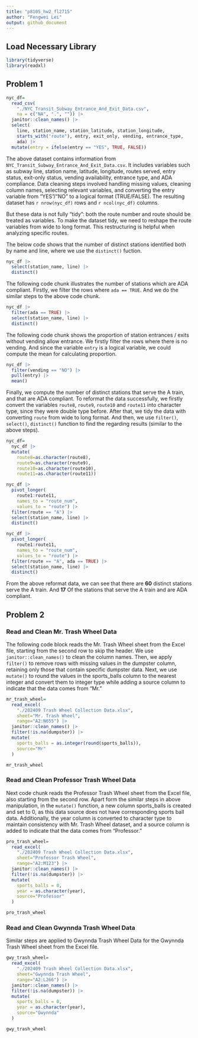 ```yaml
---
title: "p8105_hw2_fl2715"
author: "Fengwei Lei"
output: github_document
---
```


## Load Necessary Library
```r
library(tidyverse)
library(readxl)
```

## Problem 1

```r
nyc_df=
  read_csv(
    "./NYC_Transit_Subway_Entrance_And_Exit_Data.csv",
    na = c("NA", ".", "")) |> 
  janitor::clean_names() |> 
  select(
    line, station_name, station_latitude, station_longitude, 
    starts_with("route"), entry, exit_only, vending, entrance_type, 
    ada) |> 
  mutate(entry = ifelse(entry == "YES", TRUE, FALSE))
```

The above dataset contains information from `NYC_Transit_Subway_Entrance_And_Exit_Data.csv`. It includes variables such as subway line, station name, latitude, longitude, routes served, entry status, exit-only status, vending availability, entrance type, and ADA compliance. Data cleaning steps involved handling missing values, cleaning column names, selecting relevant variables, and converting the entry variable from “YES”/“NO” to a logical format (TRUE/FALSE). The resulting dataset has `r nrow(nyc_df)` rows and `r ncol(nyc_df)` columns.

But these data is not fully “tidy”: both the route number and route should be treated as variables. To make the dataset tidy, we need to reshape the route variables from wide to long format. This restructuring is helpful when analyzing specific routes.

The below code shows that the number of distinct stations identified both by name and line, where we use the `distinct()` fuction.

```r
nyc_df |> 
  select(station_name, line) |> 
  distinct()
```

The following code chunk illustrates the number of stations which are ADA compliant. Firstly, we filter the rows where `ada == TRUE`. And we do the similar steps to the above code chunk.

```r
nyc_df |> 
  filter(ada == TRUE) |> 
  select(station_name, line) |> 
  distinct()
```

The following code chunk shows the proportion of station entrances / exits without vending allow entrance. We firstly filter the rows where there is no vending. And since the variable `entry` is a logical variable, we could compute the mean for calculating proportion.

```r
nyc_df |> 
  filter(vending == "NO") |> 
  pull(entry) |> 
  mean()
```

Finally, we compute the number of distinct stations that serve the A train, and that are ADA compliant. To reformat the data successfully, we firstly convert the variables `route8`, `route9`, `route10` and `route11` into character type, since they were double type before. After that, we tidy the data with converting `route` from wide to long format. And then, we use `filter()`, `select()`, `distinct()` function to find the regarding results (similar to the above steps).
```r
nyc_df=
  nyc_df |> 
  mutate(
    route8=as.character(route8),
    route9=as.character(route9),
    route10=as.character(route10),
    route11=as.character(route11))

nyc_df |> 
  pivot_longer(
    route1:route11,
    names_to = "route_num",
    values_to = "route") |> 
  filter(route == "A") |> 
  select(station_name, line) |> 
  distinct()

nyc_df |> 
  pivot_longer(
    route1:route11,
    names_to = "route_num",
    values_to = "route") |> 
  filter(route == "A", ada == TRUE) |> 
  select(station_name, line) |> 
  distinct()
```

From the above reformat data, we can see that there are **60** distinct stations serve the A train. And **17** Of the stations that serve the A train and are ADA compliant.

## Problem 2

### Read and Clean Mr. Trash Wheel Data

The following code block reads the Mr. Trash Wheel sheet from the Excel file, starting from the second row to skip the header. We use `janitor::clean_names()` to clean the column names. Then, we apply `filter()` to remove rows with missing values in the dumpster column, retaining only those that contain specific dumpster data. Next, we use `mutate()` to round the values in the sports_balls column to the nearest integer and convert them to integer type while adding a source column to indicate that the data comes from “Mr.”

```r
mr_trash_wheel=
  read_excel(
    "./202409 Trash Wheel Collection Data.xlsx",
    sheet="Mr. Trash Wheel",
    range="A2:N655") |> 
  janitor::clean_names() |> 
  filter(!is.na(dumpster)) |> 
  mutate(
    sports_balls = as.integer(round(sports_balls)),
    source="Mr"
  )

mr_trash_wheel
```

### Read and Clean Professor Trash Wheel Data

Next code chunk reads the Professor Trash Wheel sheet from the Excel file, also starting from the second row. Apart form the similar steps in above manipulation, in the `mutate()` function, a new column sports_balls is created and set to 0, as this data source does not have corresponding sports ball data. Additionally, the year column is converted to character type to maintain consistency with Mr. Trash Wheel dataset, and a source column is added to indicate that the data comes from “Professor.”

```r
pro_trash_wheel=
  read_excel(
    "./202409 Trash Wheel Collection Data.xlsx",
    sheet="Professor Trash Wheel",
    range="A2:M123") |> 
  janitor::clean_names() |> 
  filter(!is.na(dumpster)) |> 
  mutate(
    sports_balls = 0,
    year = as.character(year),
    source="Professor"
  )

pro_trash_wheel
```

### Read and Clean Gwynnda Trash Wheel Data

Similar steps are applied to Gwynnda Trash Wheel Data for the Gwynnda Trash Wheel sheet from the Excel file.

```r
gwy_trash_wheel=
  read_excel(
    "./202409 Trash Wheel Collection Data.xlsx",
    sheet="Gwynnda Trash Wheel",
    range="A2:L266") |> 
  janitor::clean_names() |> 
  filter(!is.na(dumpster)) |> 
  mutate(
    sports_balls = 0,
    year = as.character(year),
    source="Gwynnda"
  )

gwy_trash_wheel
```

